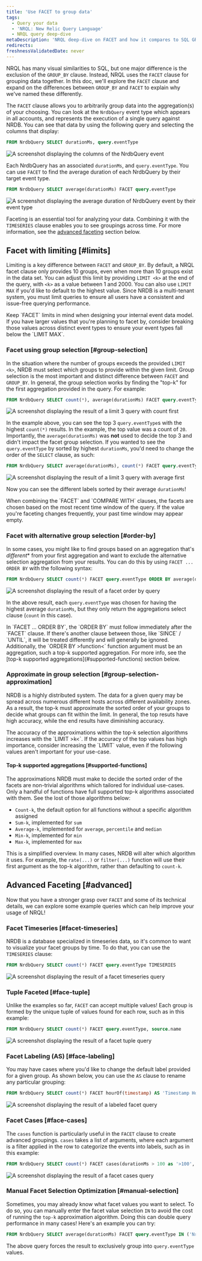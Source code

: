 ```yaml
---
title: 'Use FACET to group data'
tags:
  - Query your data
  - 'NRQL: New Relic Query Language'
  - NRQL query deep-dive
metaDescription: 'NRQL deep-dive on FACET and how it compares to SQL GROUP_BY'
redirects:
freshnessValidatedDate: never
---
```












NRQL has many visual similarities to SQL, but one major difference is the exclusion of the `GROUP_BY` clause. Instead, NRQL uses the `FACET` clause for grouping data together. In this doc, we'll explore the `FACET` clause and expand on the differences between `GROUP_BY` and `FACET` to explain why we've named these differently.

The `FACET` clause allows you to arbitrarily group data into the aggregation(s) of your choosing. You can look at the `NrdbQuery` event type which appears in all accounts, and represents the execution of a single query against NRDB. You can see that data by using the following query and selecting the columns that display:
```sql
FROM NrdbQuery SELECT durationMs, query.eventType
```
<img
  title="NrdbQuery Columns"
  alt="A screenshot displaying the columns of the NrdbQuery event"
  src={queriesBasicColumns}
/>

Each NrdbQuery has an associated `durationMs`, and `query.eventType`. You can use `FACET` to find the average duration of each NrdbQuery by their target event type.
```sql
FROM NrdbQuery SELECT average(durationMs) FACET query.eventType
```
<img
  title="NrdbQuery Facet Average"
  alt="A screenshot displaying the average duration of NrdbQuery event by their event type"
  src={queriesBasicFacet}
/>

Faceting is an essential tool for analyzing your data. Combining it with the `TIMESERIES` clause enables you to see groupings across time. For more information, see the [advanced faceting](#advanced) section below.

## Facet with limiting [#limits]

Limiting is a key difference between `FACET` and `GROUP_BY`. By default, a NRQL facet clause only provides 10 groups, even when more than 10 groups exist in the data set. You can adjust this limit by providing `LIMIT <k>` at the end of the query, with `<k>` as a value between 1 and 2000. You can also use `LIMIT MAX` if you'd like to default to the highest value. Since NRDB is a multi-tenant system, you must limit queries to ensure all users have a consistent and issue-free querying performance.

<Callout variant="tip">
  Keep `FACET` limits in mind when designing your internal event data model. If you have larger values that you're planning to facet by, consider breaking those values across distinct event types to ensure your event types fall below the `LIMIT MAX`.
</Callout>

### Facet using group selection [#group-selection]

In the situation where the number of groups exceeds the provided `LIMIT <k>`, NRDB must select which groups to provide within the given limit. Group selection is the most important and distinct difference between `FACET` and `GROUP_BY`. In general, the group selection works by finding the "top-k" for the first aggregation provided in the query. For example:

```sql
FROM NrdbQuery SELECT count(*), average(durationMs) FACET query.eventType LIMIT 3
```
<img
  title="NrdbQuery Facet Limit 3"
  alt="A screenshot displaying the result of a limit 3 query with count first"
  src={queriesTopKLimit3}
/>

In the example above, you can see the top 3 `query.eventType`s with the highest `count(*)` results. In the example, the top value was a count of `20`. Importantly, the `average(durationMs)` was **not** used to decide the top 3 and didn't impact the facet group selection. If you wanted to see the `query.eventType` by sorted by highest `durationMs`, you'd need to change the order of the `SELECT` clause, as such:

```sql
FROM NrdbQuery SELECT average(durationMs), count(*) FACET query.eventType LIMIT 3
```
<img
  title="NrdbQuery Facet Limit 3 Average First"
  alt="A screenshot displaying the result of a limit 3 query with average first"
  src={queriesTopKLimit3Alternative}
/>

Now you can see the different labels sorted by their average `durationMs`!

<Callout variant="important">
  When combining the `FACET` and `COMPARE WITH` clauses, the facets are chosen based on the most recent time window of the query. If the value you're faceting changes frequently, your past time window may appear empty.
</Callout>

### Facet with alternative group selection [#order-by]

In some cases, you might like to find groups based on an aggregation that's *different** from your first aggregation and want to exclude the alternative selection aggregation from your results. You can do this by using `FACET ... ORDER BY` with the following syntax:

```sql
FROM NrdbQuery SELECT count(*) FACET query.eventType ORDER BY average(durationMs) LIMIT 3
```
<img
  title="NrdbQuery Facet Order By"
  alt="A screenshot displaying the result of a facet order by query"
  src={queriesOrderBy}
/>

In the above result, each `query.eventType` was chosen for having the highest average `durationMs`, but they only return the aggregations select clause (`count` in this case).

<Callout variant="caution">
  In `FACET ... ORDER BY`, the `ORDER BY` must follow immediately after the `FACET` clause. If there's another clause between those, like `SINCE` / `UNTIL`, it will be treated differently and will generally be ignored. Additionally, the `ORDER BY &gt;function&lt;` function argument must be an aggregation, such a top-k supported aggregation. For more info, see the [top-k supported aggregations](#supported-functions) section below.
</Callout>

### Approximate in group selection [#group-selection-approximation]

NRDB is a highly distributed system. The data for a given query may be spread across numerous different hosts across different availability zones. As a result, the top-k must approximate the sorted order of your groups to decide what groups can fit within the limit. In general, the top resuts have high accuracy, while the end results have diminishing accuracy.

<Callout variant="tip">
  The accuracy of the approximations within the top-k selection algorithms increases with the `LIMIT &gt;k&lt;`. If the accuracy of the top values has high importance, consider increasing the `LIMIT` value, even if the following values aren't important for your use-case.
</Callout>

#### Top-k supported aggregations [#supported-functions]
The approximations NRDB must make to decide the sorted order of the facets are non-trivial algorithms which tailored for individual use-cases. Only a handful of functions have full supported top-k algorithms associated with them. See the lost of those algorithms below:

* `Count-k`, the default option for all functions without a specific algorithm assigned
* `Sum-k`, implemented for `sum`
* `Average-k`, implemented for `average`, `percentile` and `median`
* `Min-k`, implemented for `min`
* `Max-k`, implemented for `max`

This is a simplified overview. In many cases, NRDB will alter which algorithm it uses. For example, the `rate(...)` or `filter(...)` function will use their first argument as the top-k algorithm, rather than defaulting to `count-k`.

## Advanced Faceting [#advanced]
Now that you have a stronger grasp over `FACET` and some of its technical details, we can explore some example queries which can help improve your usage of NRQL!

### Facet Timeseries [#facet-timeseries]
NRDB is a database specialized in timeseries data, so it's common to want to visualize your facet groups by time. To do that, you can use the `TIMESERIES` clause:

```sql
FROM NrdbQuery SELECT count(*) FACET query.eventType TIMESERIES
```
<img
  title="NrdbQuery Facet Timeseries"
  alt="A screenshot displaying the result of a facet timeseries query"
  src={queriesTimeseriesFacet}
/>

### Tuple Faceted [#face-tuple]
Unlike the examples so far, `FACET` can accept multiple values! Each group is formed by the unique tuple of values found for each row, such as in this example:

```sql
FROM NrdbQuery SELECT count(*) FACET query.eventType, source.name
```
<img
  title="NrdbQuery Tuple Faceted"
  alt="A screenshot displaying the result of a facet tuple query"
  src={queriesTupleFacet}
/>


### Facet Labeling (AS) [#face-labeling]
You may have cases where you'd like to change the default label provided for a given group. As shown below, you can use the `AS` clause to rename any particular grouping:
```sql
FROM NrdbQuery SELECT count(*) FACET hourOf(timestamp) AS 'Timestamp Hour'
```
<img
  title="NrdbQuery Facet Labeling"
  alt="A screenshot displaying the result of a labeled facet query"
  src={queriesLabeledFacet}
/>

### Facet Cases [#face-cases]
The `cases` function is particularly useful in the `FACET` clause to create advanced groupings. `cases` takes a list of arguments, where each argument is a filter applied in the row to categorize the events into labels, such as in this example:

```sql
FROM NrdbQuery SELECT count(*) FACET cases(durationMs > 100 as '>100', durationMs > 50 as '>50', durationMs > 0 as '>0')
```
<img
  title="NrdbQuery Facet Cases"
  alt="A screenshot displaying the result of a facet cases query"
  src={queriesFacetCases}
/>

### Manual Facet Selection Optimization [#manual-selection]
Sometimes, you may already know what facet values you want to select. To do so, you can manually enter the facet value selection `IN` to avoid the cost of running the `top-k` approximation algorithm. Doing this can double query performance in many cases! Here's an example you can try:

```sql
FROM NrdbQuery SELECT average(durationMs) FACET query.eventType IN ('NrConsumption', 'Metric')
```
The above query forces the result to exclusively group into `query.eventType` values.
